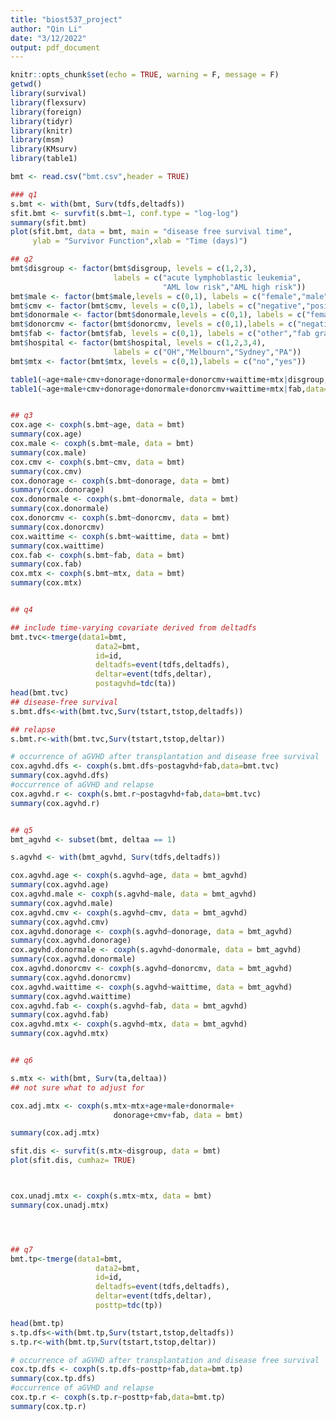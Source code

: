 ```yaml
---
title: "biost537_project"
author: "Qin Li"
date: "3/12/2022"
output: pdf_document
---
```


```r
knitr::opts_chunk$set(echo = TRUE, warning = F, message = F)
getwd()
library(survival)
library(flexsurv)
library(foreign)
library(tidyr)
library(knitr)
library(msm)
library(KMsurv)
library(table1)
```



```r
bmt <- read.csv("bmt.csv",header = TRUE)

### q1
s.bmt <- with(bmt, Surv(tdfs,deltadfs))
sfit.bmt <- survfit(s.bmt~1, conf.type = "log-log")
summary(sfit.bmt)
plot(sfit.bmt, data = bmt, main = "disease free survival time",
     ylab = "Survivor Function",xlab = "Time (days)")

## q2
bmt$disgroup <- factor(bmt$disgroup, levels = c(1,2,3), 
                       labels = c("acute lymphoblastic leukemia",
                                  "AML low risk","AML high risk"))
bmt$male <- factor(bmt$male,levels = c(0,1), labels = c("female","male"))
bmt$cmv <- factor(bmt$cmv, levels = c(0,1), labels = c("negative","positive"))
bmt$donormale <- factor(bmt$donormale,levels = c(0,1), labels = c("female","male"))
bmt$donorcmv <- factor(bmt$donorcmv, levels = c(0,1),labels = c("negative","positive"))
bmt$fab <- factor(bmt$fab, levels = c(0,1), labels = c("other","fab grade 4 or 5 and AML"))
bmt$hospital <- factor(bmt$hospital, levels = c(1,2,3,4), 
                       labels = c("OH","Melbourn","Sydney","PA"))
bmt$mtx <- factor(bmt$mtx, levels = c(0,1),labels = c("no","yes"))

table1(~age+male+cmv+donorage+donormale+donorcmv+waittime+mtx|disgroup,data=bmt)
table1(~age+male+cmv+donorage+donormale+donorcmv+waittime+mtx|fab,data=bmt)


## q3 
cox.age <- coxph(s.bmt~age, data = bmt)
summary(cox.age)
cox.male <- coxph(s.bmt~male, data = bmt)
summary(cox.male)
cox.cmv <- coxph(s.bmt~cmv, data = bmt)
summary(cox.cmv)
cox.donorage <- coxph(s.bmt~donorage, data = bmt)
summary(cox.donorage)
cox.donormale <- coxph(s.bmt~donormale, data = bmt)
summary(cox.donormale)
cox.donorcmv <- coxph(s.bmt~donorcmv, data = bmt)
summary(cox.donorcmv)
cox.waittime <- coxph(s.bmt~waittime, data = bmt)
summary(cox.waittime)
cox.fab <- coxph(s.bmt~fab, data = bmt)
summary(cox.fab)
cox.mtx <- coxph(s.bmt~mtx, data = bmt)
summary(cox.mtx)


## q4 

## include time-varying covariate derived from deltadfs
bmt.tvc<-tmerge(data1=bmt,
                   data2=bmt,
                   id=id,
                   deltadfs=event(tdfs,deltadfs),
                   deltar=event(tdfs,deltar),
                   postagvhd=tdc(ta))
head(bmt.tvc)
## disease-free survival
s.bmt.dfs<-with(bmt.tvc,Surv(tstart,tstop,deltadfs))

## relapse
s.bmt.r<-with(bmt.tvc,Surv(tstart,tstop,deltar))

# occurrence of aGVHD after transplantation and disease free survival
cox.agvhd.dfs <- coxph(s.bmt.dfs~postagvhd+fab,data=bmt.tvc)
summary(cox.agvhd.dfs)
#occurrence of aGVHD and relapse
cox.agvhd.r <- coxph(s.bmt.r~postagvhd+fab,data=bmt.tvc)
summary(cox.agvhd.r)


## q5
bmt_agvhd <- subset(bmt, deltaa == 1)

s.agvhd <- with(bmt_agvhd, Surv(tdfs,deltadfs))

cox.agvhd.age <- coxph(s.agvhd~age, data = bmt_agvhd)
summary(cox.agvhd.age)
cox.agvhd.male <- coxph(s.agvhd~male, data = bmt_agvhd)
summary(cox.agvhd.male)
cox.agvhd.cmv <- coxph(s.agvhd~cmv, data = bmt_agvhd)
summary(cox.agvhd.cmv)
cox.agvhd.donorage <- coxph(s.agvhd~donorage, data = bmt_agvhd)
summary(cox.agvhd.donorage)
cox.agvhd.donormale <- coxph(s.agvhd~donormale, data = bmt_agvhd)
summary(cox.agvhd.donormale)
cox.agvhd.donorcmv <- coxph(s.agvhd~donorcmv, data = bmt_agvhd)
summary(cox.agvhd.donorcmv)
cox.agvhd.waittime <- coxph(s.agvhd~waittime, data = bmt_agvhd)
summary(cox.agvhd.waittime)
cox.agvhd.fab <- coxph(s.agvhd~fab, data = bmt_agvhd)
summary(cox.agvhd.fab)
cox.agvhd.mtx <- coxph(s.agvhd~mtx, data = bmt_agvhd)
summary(cox.agvhd.mtx)


## q6

s.mtx <- with(bmt, Surv(ta,deltaa))
## not sure what to adjust for

cox.adj.mtx <- coxph(s.mtx~mtx+age+male+donormale+
                       donorage+cmv+fab, data = bmt)

summary(cox.adj.mtx)

sfit.dis <- survfit(s.mtx~disgroup, data = bmt)
plot(sfit.dis, cumhaz= TRUE)



cox.unadj.mtx <- coxph(s.mtx~mtx, data = bmt)
summary(cox.unadj.mtx)




## q7
bmt.tp<-tmerge(data1=bmt,
                   data2=bmt,
                   id=id,
                   deltadfs=event(tdfs,deltadfs),
                   deltar=event(tdfs,deltar),
                   posttp=tdc(tp))

head(bmt.tp)
s.tp.dfs<-with(bmt.tp,Surv(tstart,tstop,deltadfs))
s.tp.r<-with(bmt.tp,Surv(tstart,tstop,deltar))

# occurrence of aGVHD after transplantation and disease free survival
cox.tp.dfs <- coxph(s.tp.dfs~posttp+fab,data=bmt.tp)
summary(cox.tp.dfs)
#occurrence of aGVHD and relapse
cox.tp.r <- coxph(s.tp.r~posttp+fab,data=bmt.tp)
summary(cox.tp.r)

```

